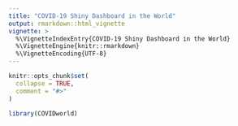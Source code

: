 ```yaml
---
title: "COVID-19 Shiny Dashboard in the World"
output: rmarkdown::html_vignette
vignette: >
  %\VignetteIndexEntry{COVID-19 Shiny Dashboard in the World}
  %\VignetteEngine{knitr::rmarkdown}
  %\VignetteEncoding{UTF-8}
---
```


```r
knitr::opts_chunk$set(
  collapse = TRUE,
  comment = "#>"
)
```

```r
library(COVIDworld)
```

